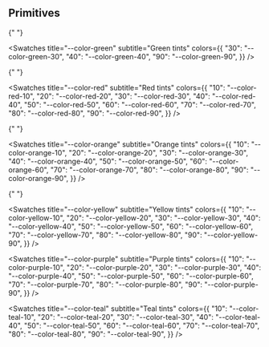 
<Meta title="Tokens/Colours/Primitives" />

## Primitives

<ColorPalette>
<Swatches
    title="--color-neutral-"
    subtitle="Neutral"
    colors={{
        "0": "--color-neutral-0",
        "10": "--color-neutral-10",
        "20": "--color-neutral-20",
        "30": "--color-neutral-30",
        "40": "--color-neutral-40",
        "50": "--color-neutral-50",
        "60": "--color-neutral-60",
        "70": "--color-neutral-70",
        "80": "--color-neutral-80",
        "90": "--color-neutral-90",
        "100": "--color-neutral-100",
        }}
/>
  <Swatches
    title="--color-blue"
    subtitle="Blue tints"
    colors={{
      "25": "--color-blue-25",
      "50": "--color-blue-50",
      "75": "--color-blue-75",
    }}
  />

{" "}

<Swatches
    title="--color-green"
    subtitle="Green tints"
    colors={{
        "30": "--color-green-30",
        "40": "--color-green-40",
        "90": "--color-green-90",
    }}
/>

{" "}

<Swatches
    title="--color-red"
    subtitle="Red tints"
    colors={{
        "10": "--color-red-10",
        "20": "--color-red-20",
        "30": "--color-red-30",
        "40": "--color-red-40",
        "50": "--color-red-50",
        "60": "--color-red-60",
        "70": "--color-red-70",
        "80": "--color-red-80",
        "90": "--color-red-90",
    }}
/>

{" "}

<Swatches
    title="--color-orange"
    subtitle="Orange tints"
    colors={{
        "10": "--color-orange-10",
        "20": "--color-orange-20",
        "30": "--color-orange-30",
        "40": "--color-orange-40",
        "50": "--color-orange-50",
        "60": "--color-orange-60",
        "70": "--color-orange-70",
        "80": "--color-orange-80",
        "90": "--color-orange-90",
    }}
/>

{" "}

<Swatches
    title="--color-yellow"
    subtitle="Yellow tints"
    colors={{
        "10": "--color-yellow-10",
        "20": "--color-yellow-20",
        "30": "--color-yellow-30",
        "40": "--color-yellow-40",
        "50": "--color-yellow-50",
        "60": "--color-yellow-60",
        "70": "--color-yellow-70",
        "80": "--color-yellow-80",
        "90": "--color-yellow-90",
    }}
/>

<Swatches
    title="--color-purple"
    subtitle="Purple tints"
    colors={{
        "10": "--color-purple-10",
        "20": "--color-purple-20",
        "30": "--color-purple-30",
        "40": "--color-purple-40",
        "50": "--color-purple-50",
        "60": "--color-purple-60",
        "70": "--color-purple-70",
        "80": "--color-purple-80",
        "90": "--color-purple-90",
    }}
/>

<Swatches
  title="--color-teal"
  subtitle="Teal tints"
  colors={{
    "10": "--color-teal-10",
    "20": "--color-teal-20",
    "30": "--color-teal-30",
    "40": "--color-teal-40",
    "50": "--color-teal-50",
    "60": "--color-teal-60",
    "70": "--color-teal-70",
    "80": "--color-teal-80",
    "90": "--color-teal-90",
  }}
/>
</ColorPalette>
